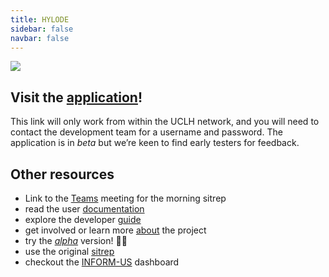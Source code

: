 ```yaml
---
title: HYLODE
sidebar: false
navbar: false
---
```


::: {.column-body}
[![](resources/flurry-small.jpeg)](http://172.16.149.202:6001/)
:::

::: {.callout-tip}
## Visit the [application](http://172.16.149.202:6001/)!
This link will only work from within the UCLH network, and you will need to contact the development team for a username and password. The application is in _beta_ but we're keen to find early testers for feedback.
:::

::: {.callout-note collapse=true appearance="default"}
## Other resources

- Link to the [Teams](https://teams.microsoft.com/l/meetup-join/19:meeting_ZjMzMGNiMjMtN2Q4OC00Zjk5LTgwYzYtZDgzNWY5YzQyMTY3@thread.v2/0?context=%7B%22Tid%22:%2237c354b2-85b0-47f5-b222-07b48d774ee3%22,%22Oid%22:%22d28a7a1f-9bc5-4843-be4b-2f668110b221%22%7D) meeting for the morning sitrep
- read the user [documentation](user/user.qmd)
- explore the developer [guide](developer/setup.qmd)
- get involved or learn more [about](about.qmd) the project
- try the [_alpha_](http://172.16.149.202:8300) version! 😬😱
- use the original [sitrep](http://uclvlddpragae08:5701/sitrep/T03)
- checkout the [INFORM-US](http://uclvlddpragae08:5703) dashboard

:::
